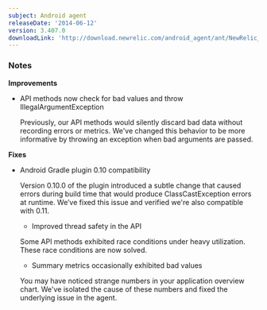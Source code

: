 ```yaml
---
subject: Android agent
releaseDate: '2014-06-12'
version: 3.407.0
downloadLink: 'http://download.newrelic.com/android_agent/ant/NewRelic_Android_Agent_3.407.0.zip'
---
```


### Notes

**Improvements**

* API methods now check for bad values and throw IllegalArgumentException

  Previously, our API methods would silently discard bad data without recording errors or metrics. We've changed this behavior to be more informative by throwing an exception when bad arguments are passed.

**Fixes**

* Android Gradle plugin 0.10 compatibility

  Version 0.10.0 of the plugin introduced a subtle change that caused errors during build time that would produce ClassCastException errors at runtime. We’ve fixed this issue and verified we're also compatible with 0.11.

  * Improved thread safety in the API

  Some API methods exhibited race conditions under heavy utilization. These race conditions are now solved.

  * Summary metrics occasionally exhibited bad values

  You may have noticed strange numbers in your application overview chart. We've isolated the cause of these numbers and fixed the underlying issue in the agent.
